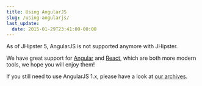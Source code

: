```yaml
---
title: Using AngularJS
slug: /using-angularjs/
last_update:
  date: 2015-01-29T23:41:00-00:00
---
```


As of JHipster 5, AngularJS is not supported anymore with JHipster.

We have great support for [Angular](/using-angular) and [React](/using-react), which are both more modern tools, we hope you will enjoy them!

If you still need to use AngularJS 1.x, please have a look at [our archives](/documentation-archive/).
